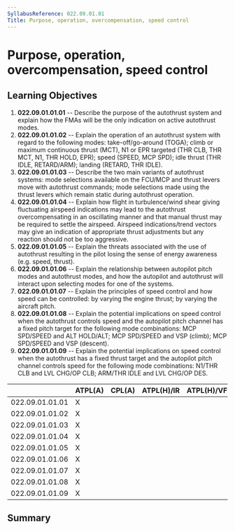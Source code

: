 ```yaml
---
SyllabusReference: 022.09.01.01
Title: Purpose, operation, overcompensation, speed control
---
```


# Purpose, operation, overcompensation, speed control

## Learning Objectives

1.  **022.09.01.01.01** -- Describe the purpose of the autothrust system and
    explain how the FMAs will be the only indication on active autothrust modes.
2.  **022.09.01.01.02** -- Explain the operation of an autothrust system with
    regard to the following modes: take-off/go-around (TOGA); climb or maximum
    continuous thrust (MCT), N1 or EPR targeted (THR CLB, THR MCT, N1, THR HOLD,
    EPR); speed (SPEED, MCP SPD); idle thrust (THR IDLE, RETARD/ARM); landing
    (RETARD, THR IDLE).
3.  **022.09.01.01.03** -- Describe the two main variants of autothrust systems:
    mode selections available on the FCU/MCP and thrust levers move with
    autothrust commands; mode selections made using the thrust levers which
    remain static during autothrust operation.
4.  **022.09.01.01.04** -- Explain how flight in turbulence/wind shear giving
    fluctuating airspeed indications may lead to the autothrust overcompensating
    in an oscillating manner and that manual thrust may be required to settle
    the airspeed. Airspeed indications/trend vectors may give an indication of
    appropriate thrust adjustments but any reaction should not be too
    aggressive.
5.  **022.09.01.01.05** -- Explain the threats associated with the use of
    autothrust resulting in the pilot losing the sense of energy awareness (e.g.
    speed, thrust).
6.  **022.09.01.01.06** -- Explain the relationship between autopilot pitch
    modes and autothrust modes, and how the autopilot and autothrust will
    interact upon selecting modes for one of the systems.
7.  **022.09.01.01.07** -- Explain the principles of speed control and how speed
    can be controlled: by varying the engine thrust; by varying the aircraft
    pitch.
8.  **022.09.01.01.08** -- Explain the potential implications on speed control
    when the autothrust controls speed and the autopilot pitch channel has a
    fixed pitch target for the following mode combinations: MCP SPD/SPEED and
    ALT HOLD/ALT; MCP SPD/SPEED and VSP (climb); MCP SPD/SPEED and VSP
    (descent).
9.  **022.09.01.01.09** -- Explain the potential implications on speed control
    when the autothrust has a fixed thrust target and the autopilot pitch
    channel controls speed for the following mode combinations: N1/THR CLB and
    LVL CHG/OP CLB; ARM/THR IDLE and LVL CHG/OP DES.

|                 | ATPL(A) | CPL(A) | ATPL(H)/IR | ATPL(H)/VFR | CPL(H) | IR  | CBIR(A) |
| --------------- | ------- | ------ | ---------- | ----------- | ------ | --- | ------- |
| 022.09.01.01.01 | X       |        |            |             |        |     |         |
| 022.09.01.01.02 | X       |        |            |             |        |     |         |
| 022.09.01.01.03 | X       |        |            |             |        |     |         |
| 022.09.01.01.04 | X       |        |            |             |        |     |         |
| 022.09.01.01.05 | X       |        |            |             |        |     |         |
| 022.09.01.01.06 | X       |        |            |             |        |     |         |
| 022.09.01.01.07 | X       |        |            |             |        |     |         |
| 022.09.01.01.08 | X       |        |            |             |        |     |         |
| 022.09.01.01.09 | X       |        |            |             |        |     |         |

## Summary
